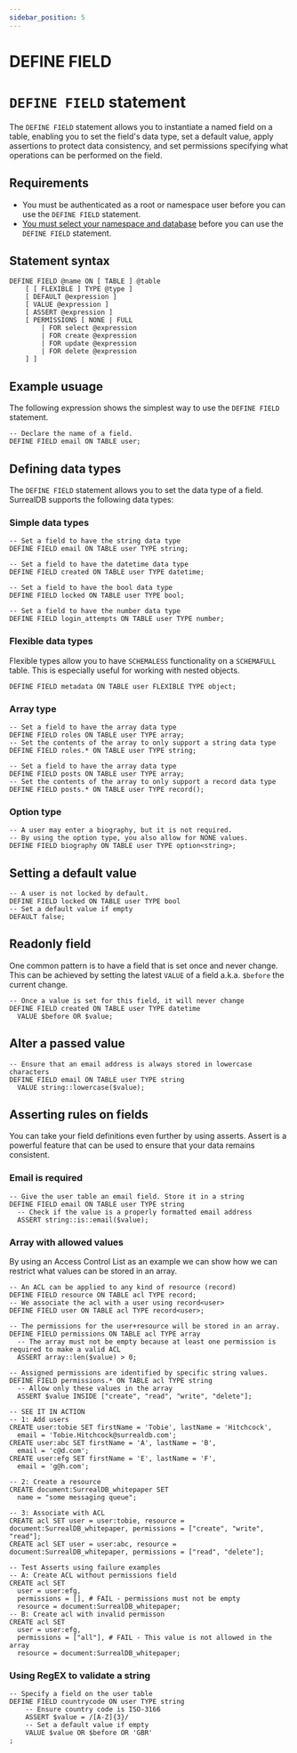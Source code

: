 ```yaml
---
sidebar_position: 5
---
```


# DEFINE FIELD

# `DEFINE FIELD` statement

The `DEFINE FIELD` statement allows you to instantiate a named field on a table, enabling you to set the field's data type, set a default value, apply assertions to protect data consistency, and set permissions specifying what operations can be performed on the field.

## Requirements
- You must be authenticated as a root or namespace user before you can use the `DEFINE FIELD` statement.
- [You must select your namespace and database](/docs/surrealql/statements/use) before you can use the `DEFINE FIELD` statement.

## Statement syntax

```surql title="SurrealQL Syntax"
DEFINE FIELD @name ON [ TABLE ] @table
	[ [ FLEXIBLE ] TYPE @type ]
	[ DEFAULT @expression ]
	[ VALUE @expression ]
	[ ASSERT @expression ]
	[ PERMISSIONS [ NONE | FULL
		| FOR select @expression
		| FOR create @expression
		| FOR update @expression
		| FOR delete @expression
	] ]
```

## Example usuage 

The following expression shows the simplest way to use the `DEFINE FIELD` statement.

```surql
-- Declare the name of a field.
DEFINE FIELD email ON TABLE user;
```
## Defining data types

The `DEFINE FIELD` statement allows you to set the data type of a field. SurrealDB supports the following data types:

### Simple data types
```surql
-- Set a field to have the string data type
DEFINE FIELD email ON TABLE user TYPE string;

-- Set a field to have the datetime data type
DEFINE FIELD created ON TABLE user TYPE datetime;

-- Set a field to have the bool data type
DEFINE FIELD locked ON TABLE user TYPE bool;

-- Set a field to have the number data type
DEFINE FIELD login_attempts ON TABLE user TYPE number;
```

### Flexible data types

Flexible types allow you to have `SCHEMALESS` functionality on a `SCHEMAFULL` table. This is especially useful for working with nested objects.

```surql
DEFINE FIELD metadata ON TABLE user FLEXIBLE TYPE object;
```

### Array type 
```surql
-- Set a field to have the array data type
DEFINE FIELD roles ON TABLE user TYPE array;
-- Set the contents of the array to only support a string data type
DEFINE FIELD roles.* ON TABLE user TYPE string;

-- Set a field to have the array data type
DEFINE FIELD posts ON TABLE user TYPE array;
-- Set the contents of the array to only support a record data type
DEFINE FIELD posts.* ON TABLE user TYPE record();
```
### Option type

```surql
-- A user may enter a biography, but it is not required.
-- By using the option type, you also allow for NONE values.
DEFINE FIELD biography ON TABLE user TYPE option<string>;
```

## Setting a default value

```surql
-- A user is not locked by default.
DEFINE FIELD locked ON TABLE user TYPE bool
-- Set a default value if empty
DEFAULT false;
```

## Readonly field

One common pattern is to have a field that is set once and never change.
This can be achieved by setting the latest `VALUE` of a field a.k.a. `$before` the current change.

```surql
-- Once a value is set for this field, it will never change
DEFINE FIELD created ON TABLE user TYPE datetime
  VALUE $before OR $value;
```

## Alter a passed value

```surql
-- Ensure that an email address is always stored in lowercase characters
DEFINE FIELD email ON TABLE user TYPE string
  VALUE string::lowercase($value);
```

## Asserting rules on fields

You can take your field definitions even further by using asserts. Assert is a powerful feature that can be used to ensure that your data remains consistent.

### Email is required

```surql
-- Give the user table an email field. Store it in a string
DEFINE FIELD email ON TABLE user TYPE string
  -- Check if the value is a properly formatted email address
  ASSERT string::is::email($value);
```

### Array with allowed values

By using an Access Control List as an example we can show how we can restrict what values can be stored in an array.

```surql
-- An ACL can be applied to any kind of resource (record)
DEFINE FIELD resource ON TABLE acl TYPE record;
-- We associate the acl with a user using record<user>
DEFINE FIELD user ON TABLE acl TYPE record<user>;

-- The permissions for the user+resource will be stored in an array.
DEFINE FIELD permissions ON TABLE acl TYPE array
  -- The array must not be empty because at least one permission is required to make a valid ACL
  ASSERT array::len($value) > 0;

-- Assigned permissions are identified by specific string values.
DEFINE FIELD permissions.* ON TABLE acl TYPE string
  -- Allow only these values in the array
  ASSERT $value INSIDE ["create", "read", "write", "delete"];

-- SEE IT IN ACTION
-- 1: Add users
CREATE user:tobie SET firstName = 'Tobie', lastName = 'Hitchcock',
  email = 'Tobie.Hitchcock@surrealdb.com';
CREATE user:abc SET firstName = 'A', lastName = 'B',
  email = 'c@d.com';
CREATE user:efg SET firstName = 'E', lastName = 'F',
  email = 'g@h.com';

-- 2: Create a resource
CREATE document:SurrealDB_whitepaper SET
  name = "some messaging queue";

-- 3: Associate with ACL
CREATE acl SET user = user:tobie, resource = document:SurrealDB_whitepaper, permissions = ["create", "write", "read"];
CREATE acl SET user = user:abc, resource = document:SurrealDB_whitepaper, permissions = ["read", "delete"];

-- Test Asserts using failure examples
-- A: Create ACL without permissions field
CREATE acl SET
  user = user:efg,
  permissions = [], # FAIL - permissions must not be empty
  resource = document:SurrealDB_whitepaper;
-- B: Create acl with invalid permisson
CREATE acl SET
  user = user:efg,
  permissions = ["all"], # FAIL - This value is not allowed in the array
  resource = document:SurrealDB_whitepaper;
```

### Using RegEX to validate a string

```surql
-- Specify a field on the user table
DEFINE FIELD countrycode ON user TYPE string
	-- Ensure country code is ISO-3166
	ASSERT $value = /[A-Z]{3}/
	-- Set a default value if empty
	VALUE $value OR $before OR 'GBR'
;
```